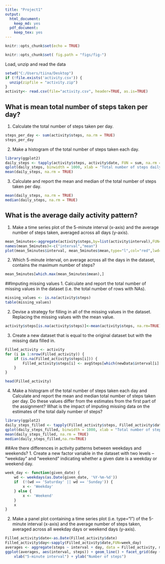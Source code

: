 ---
title: "Project1"
output:
  html_document: 
    keep_md: yes
  pdf_document: 
    keep_tex: yes
---
```{r setup, include=FALSE}

knitr::opts_chunk$set(echo = TRUE)

knitr::opts_chunk$set( fig.path = "figs/fig-")


```

Load, unzip and read the data

```{r}
setwd("C:/Users/tiina/Desktop")
if (!file.exists('activity.csv')) {
  unzip(zipfile = "activity.zip")
}
activity<- read.csv(file="activity.csv", header=TRUE, as.is=TRUE)

```

## What is mean total number of steps taken per day?

1. Calculate the total number of steps taken per day.

```{r}
steps_per_day <- sum(activity$steps, na.rm = TRUE)
steps_per_day

```

2. Make a histogram of the total number of steps taken each day.
```{r}
library(ggplot2)
daily_steps <- tapply(activity$steps, activity$date, FUN = sum, na.rm = TRUE)
qplot(daily_steps, binwidth = 1000, xlab = "Total number of steps daily")
mean(daily_steps, na.rm = TRUE)

```
3. Calculate and report the mean and median of the total number of steps taken per day.
```{r}
mean(daily_steps, na.rm = TRUE)
median(daily_steps, na.rm = TRUE)

```
## What is the average daily activity pattern?
1. Make a time series plot of the 5-minute interval (x-axis) and the average number of steps taken, averaged across all days (y-axis).
```{r}
mean_5minutes<-aggregate(activity$steps,by=list(activity$interval),FUN=mean, na.rm=TRUE)
names(mean_5minutes)<-c("interval","mean")
plot(mean_5minutes$interval, mean_5minutes$mean,type="l",col="red",lwd=2,xlab="Interval",ylab="Average number of steps", main="Time series of the average number of steps /5 minutes")

```

2. Which 5-minute interval, on average across all the days in the dataset, contains the maximum number of steps?
```{r}
mean_5minutes[which.max(mean_5minutes$mean),]
```
##Imputing missing values
1. Calculate and report the total number of missing values in the dataset (i.e. the total number of rows with NAs).
```{r}
missing_values <- is.na(activity$steps)
table(missing_values)
```
2. Devise a strategy for filling in all of the missing values in the dataset. 
Replacing the missing values with the mean value.

```{r}
activity$steps[is.na(activity$steps)]<-mean(activity$steps, na.rm=TRUE)
```
3. Create a new dataset that is equal to the original dataset but with the missing data filled in.
```{r}
Filled_activity <- activity 
for (i in 1:nrow(Filled_activity)) {
    if (is.na(Filled_activity$steps[i])) {
        Filled_activity$steps[i] <- avgSteps[which(newData$interval[i] == avgSteps$interval), ]$meanOfSteps
    }
}

head(Filled_activity)

```
4. Make a histogram of the total number of steps taken each day and Calculate and report the mean and median total number of steps taken per day. Do these values differ from the estimates from the first part of the assignment? What is the impact of imputing missing data on the estimates of the total daily number of steps?
```{r}
library(ggplot2)
daily_steps_filled <- tapply(Filled_activity$steps, Filled_activity$date, FUN = sum, na.rm = TRUE)
qplot(daily_steps_filled, binwidth = 1000, xlab = "Total number of steps daily")
mean(daily_steps_filled, na.rm = TRUE)
median(daily_steps_filled,na.rm=TRUE)
```

##Are there differences in activity patterns between weekdays and weekends?
1. Create a new factor variable in the dataset with two levels – “weekday” and “weekend” indicating whether a given date is a weekday or weekend day.
```{r}
week_day <- function(given_date) {
    wd <- weekdays(as.Date(given_date, '%Y-%m-%d'))
    if  (!(wd == 'Saturday' || wd == 'Sunday')) {
        x <- 'Weekday'
    } else {
        x <- 'Weekend'
    }
    x
}
```
2. Make a panel plot containing a time series plot (i.e. \color{red}{\verb|type = "l"|}type="l") of the 5-minute interval (x-axis) and the average number of steps taken, averaged across all weekday days or weekend days (y-axis). 
```{r}
Filled_activity$date<-as.Date(Filled_activity$date)
Filled_activity$day<-sapply(Filled_activity$date,FUN=week_day)
averages <- aggregate(steps ~ interval + day, data = Filled_activity, mean)
ggplot(averages, aes(interval, steps)) + geom_line() + facet_grid(day ~ .) + 
    xlab("5-minute interval") + ylab("Number of steps")
```
